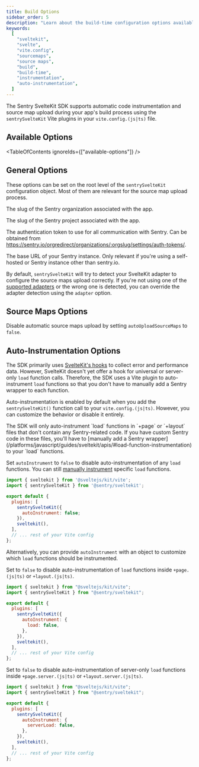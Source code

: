 ```yaml
---
title: Build Options
sidebar_order: 5
description: "Learn about the build-time configuration options available for the SvelteKit SDK."
keywords:
  [
    "sveltekit",
    "svelte",
    "vite.config",
    "sourcemaps",
    "source maps",
    "build",
    "build-time",
    "instrumentation",
    "auto-instrumentation",
  ]
---
```


The Sentry SvelteKit SDK supports automatic code instrumentation and source map upload during your app's build process using the `sentrySvelteKit` Vite plugins in your `vite.config.(js|ts)` file.

## Available Options

<TableOfContents ignoreIds={["available-options"]} />

## General Options

These options can be set on the root level of the `sentrySvelteKit` configuration object. Most of them are relevant for the source map upload process.

<SdkOption name="org" type="string" envVar="SENTRY_ORG">

  The slug of the Sentry organization associated with the app.

</SdkOption>

<SdkOption name="project" type="string" envVar="SENTRY_PROJECT">

  The slug of the Sentry project associated with the app.

</SdkOption>

<SdkOption name="authToken" type="string" envVar="SENTRY_AUTH_TOKEN">

  The authentication token to use for all communication with Sentry. Can be obtained from https://sentry.io/orgredirect/organizations/:orgslug/settings/auth-tokens/.

</SdkOption>

<SdkOption name="sentryUrl" type="string" envVar="SENTRY_URL" defaultValue="https://sentry.io/">

  The base URL of your Sentry instance. Only relevant if you're using a self-hosted or Sentry instance other than sentry.io.

</SdkOption>

<SdkOption name="adapter" type="string">

  By default, `sentrySvelteKit` will try to detect your SvelteKit adapter to configure the source maps upload correctly. If you're not using one of the [supported adapters](/platforms/javascript/guides/sveltekit/) or the wrong one is detected, you can override the adapter detection using the `adapter` option.

</SdkOption>

## Source Maps Options

<SdkOption name="autoUploadSourceMaps" type="boolean">

Disable automatic source maps upload by setting `autoUploadSourceMaps` to `false`.

</SdkOption>

## Auto-Instrumentation Options

The SDK primarily uses [SvelteKit's hooks](https://kit.svelte.dev/docs/hooks) to collect error and performance data. However, SvelteKit doesn't yet offer a hook for universal or server-only `load` function calls. Therefore, the SDK uses a Vite plugin to auto-instrument `load` functions so that you don't have to manually add a Sentry wrapper to each function.

Auto-instrumentation is enabled by default when you add the `sentrySvelteKit()` function call to your `vite.config.(js|ts)`.
However, you can customize the behavior or disable it entirely.

<Alert>
  The SDK will only auto-instrument `load` functions in `+page` or `+layout`
  files that don't contain any Sentry-related code. If you have custom Sentry
  code in these files, you'll have to [manually add a Sentry
  wrapper](/platforms/javascript/guides/sveltekit/apis/#load-function-instrumentation)
  to your `load` functions.
</Alert>

<SdkOption name="autoInstrument" type="boolean | object" defaultValue="true">

Set `autoInstrument` to `false` to disable auto-instrumentation of any `load` functions. You can still [manually instrument](/platforms/javascript/guides/sveltekit/apis/#load-function-instrumentation) specific `load` functions.

```javascript {filename:vite.config.(js|ts)} {7}
import { sveltekit } from '@sveltejs/kit/vite';
import { sentrySvelteKit } from '@sentry/sveltekit';

export default {
  plugins: [
    sentrySvelteKit({
      autoInstrument: false;
    }),
    sveltekit(),
  ],
  // ... rest of your Vite config
};
```

Alternatively, you can provide `autoInstrument` with an object to customize which `load` functions should be instrumented.

</SdkOption>

<SdkOption name="autoInstrument.load" type="boolean" defaultValue="true">

Set to `false` to disable auto-instrumentation of `load` functions inside `+page.(js|ts)` or `+layout.(js|ts)`.

```javascript {filename:vite.config.(js|ts)} {7-10}
import { sveltekit } from "@sveltejs/kit/vite";
import { sentrySvelteKit } from "@sentry/sveltekit";

export default {
  plugins: [
    sentrySvelteKit({
      autoInstrument: {
        load: false,
      },
    }),
    sveltekit(),
  ],
  // ... rest of your Vite config
};
```

</SdkOption>

<SdkOption name="autoInstrument.serverLoad" type="boolean" defaultValue="true">

Set to `false` to disable auto-instrumentation of server-only `load` functions inside `+page.server.(js|ts)` or `+layout.server.(js|ts)`.

```javascript {filename:vite.config.(js|ts)} {7-10}
import { sveltekit } from "@sveltejs/kit/vite";
import { sentrySvelteKit } from "@sentry/sveltekit";

export default {
  plugins: [
    sentrySvelteKit({
      autoInstrument: {
        serverLoad: false,
      },
    }),
    sveltekit(),
  ],
  // ... rest of your Vite config
};
```

</SdkOption>
